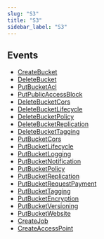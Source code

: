 ```yaml
---
slug: "S3"
title: "S3"
sidebar_label: "S3"
---
```


## Events

- [CreateBucket](/awsrealtime/realtime/s3/rules/createbucket)
- [DeleteBucket](/awsrealtime/realtime/s3/rules/deletebucket)
- [PutBucketAcl](/awsrealtime/realtime/s3/rules/putbucketacl)
- [PutPublicAccessBlock](/awsrealtime/realtime/s3/rules/putPublicaccessblock)
- [DeleteBucketCors](/awsrealtime/realtime/s3/rules/deletebucketcors)
- [DeleteBucketLifecycle](/awsrealtime/realtime/s3/rules/deletebucketlifecycle)
- [DeleteBucketPolicy](/awsrealtime/realtime/s3/rules/deletebucketpolicy)
- [DeleteBucketReplication](/awsrealtime/realtime/s3/rules/deletebucketreplication)
- [DeleteBucketTagging](/awsrealtime/realtime/s3/rules/deletebuckettagging)
- [PutBucketCors](/awsrealtime/realtime/s3/rules/putbucketcors)
- [PutBucketLifecycle](/awsrealtime/realtime/s3/rules/putbucketlifecycle)
- [PutBucketLogging](/awsrealtime/realtime/s3/rules/putbucketlogging)
- [PutBucketNotification](/awsrealtime/realtime/s3/rules/putbucketnotification)
- [PutBucketPolicy](/awsrealtime/realtime/s3/rules/putbucketpolicy)
- [PutBucketReplication](/awsrealtime/realtime/s3/rules/putbucketreplication)
- [PutBucketRequestPayment](/awsrealtime/realtime/s3/rules/putbucketrequestpayment)
- [PutBucketTagging](/awsrealtime/realtime/s3/rules/putbuckettagging)
- [PutBucketEncryption](/awsrealtime/realtime/s3/rules/putbucketencryption)
- [PutBucketVersioning](/awsrealtime/realtime/s3/rules/putbucketversioning)
- [PutBucketWebsite](/awsrealtime/realtime/s3/rules/putbucketwebsite)
- [CreateJob](/awsrealtime/realtime/s3/rules/createjob)
- [CreateAccessPoint](/awsrealtime/realtime/s3/rules/createaccesspoint)

